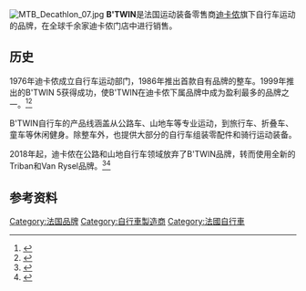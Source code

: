 [[File:MTB_Decathlon_07.jpg|thumb]]
'''B'TWIN'''是法国运动装备零售商[[迪卡侬|迪卡侬]]旗下自行车运动的品牌，在全球千余家迪卡侬门店中进行销售。

==历史==
1976年迪卡侬成立自行车运动部门，1986年推出首款自有品牌的整车。1999年推出的B'TWIN 5获得成功，使B'TWIN在迪卡侬下属品牌中成为盈利最多的品牌之一。<ref>{{cite web |title=A Brief History of B’TWIN |url=https://decathlonuk.wordpress.com/2013/07/10/a-brief-history-of-btwin/ |website=Decathlon UK |accessdate=2021-03-19 |language=en |date=2013-07-10 |archive-date=2021-04-17 |archive-url=https://web.archive.org/web/20210417092556/https://decathlonuk.wordpress.com/2013/07/10/a-brief-history-of-btwin/ }}</ref><ref>{{cite web |title=Décathlon : une innovation par semaine ! |url=https://www.capital.fr/entreprises-marches/decathlon-une-innovation-par-semaine-895278 |website=Capital.fr |accessdate=2021-03-19 |language=fr |date=2013-12-12 |archive-date=2021-04-01 |archive-url=https://web.archive.org/web/20210401120005/https://www.capital.fr/entreprises-marches/decathlon-une-innovation-par-semaine-895278 }}</ref>

B'TWIN自行车的产品线涵盖从公路车、山地车等专业运动，到旅行车、折叠车、童车等休闲健身。除整车外，也提供大部分的自行车组装零配件和骑行运动装备。

2018年起，迪卡侬在公路和山地自行车领域放弃了B'TWIN品牌，转而使用全新的Triban和Van Rysel品牌。<ref>{{cite web |last1=Bonville-Ginn |first1=Tim |title=Decathlon bikes range: guide to Triban and Van Rysel bikes |url=https://www.cyclingweekly.com/group-tests/triban-bikes-van-rysel-bikes-371063 |website=Cycling Weekly |language=en |date=2020-09-20 |access-date=2021-03-19 |archive-date=2021-04-14 |archive-url=https://web.archive.org/web/20210414221229/https://www.cyclingweekly.com/group-tests/triban-bikes-van-rysel-bikes-371063 }}</ref><ref>{{cite web |title=Decathlon launches new high-end bike brand, Van Rysel |url=https://www.cyclist.co.uk/news/5924/decathlon-launches-new-high-end-bike-brand-van-rysel |website=Cyclist |language=en}}</ref>

==参考资料==
{{refs}}

{{commonscat}}

[[Category:法国品牌|Category:法国品牌]]
[[Category:自行車製造商|Category:自行車製造商]]
[[Category:法國自行車|Category:法國自行車]]